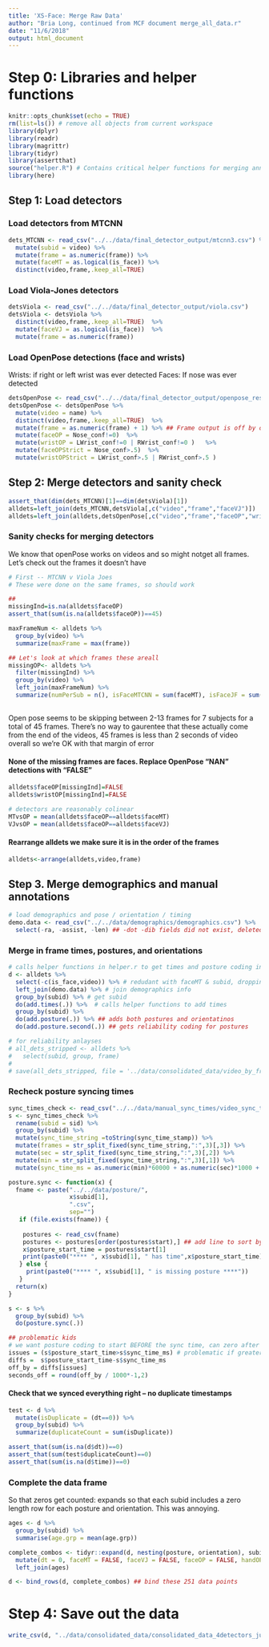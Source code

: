 ```yaml
---
title: 'XS-Face: Merge Raw Data'
author: "Bria Long, continued from MCF document merge_all_data.r"
date: "11/6/2018"
output: html_document
---
```

# Step 0: Libraries and helper functions
```r
knitr::opts_chunk$set(echo = TRUE)
rm(list=ls()) # remove all objects from current workspace
library(dplyr)
library(readr)
library(magrittr)
library(tidyr)
library(assertthat)
source("helper.R") # Contains critical helper functions for merging annotations
library(here)
```

## Step 1: Load detectors
### Load detectors from MTCNN
```r
dets_MTCNN <- read_csv("../../data/final_detector_output/mtcnn3.csv") %>%
  mutate(subid = video) %>%
  mutate(frame = as.numeric(frame)) %>%
  mutate(faceMT = as.logical(is_face)) %>%
  distinct(video,frame,.keep_all=TRUE)   
```

### Load Viola-Jones detectors
```r
detsViola <- read_csv("../../data/final_detector_output/viola.csv") 
detsViola <- detsViola %>%
  distinct(video,frame,.keep_all=TRUE)  %>%
  mutate(faceVJ = as.logical(is_face))  %>%
  mutate(frame = as.numeric(frame)) 
```

### Load OpenPose detections (face and wrists)
Wrists: if right or left wrist was ever detected
Faces: If nose was ever detected

```r
detsOpenPose <- read_csv("../../data/final_detector_output/openpose_results_truncated_2.csv") 
detsOpenPose <- detsOpenPose %>%
  mutate(video = name) %>%
  distinct(video,frame,.keep_all=TRUE)  %>%
  mutate(frame = as.numeric(frame) + 1) %>% ## Frame output is off by one since we extracted from videos vs. frames.
  mutate(faceOP = Nose_conf!=0)  %>%  
  mutate(wristOP = LWrist_conf!=0 | RWrist_conf!=0 )   %>%
  mutate(faceOPStrict = Nose_conf>.5)  %>%  
  mutate(wristOPStrict = LWrist_conf>.5 | RWrist_conf>.5 )   
```

## Step 2:  Merge detectors and sanity check
```r
assert_that(dim(dets_MTCNN)[1]==dim(detsViola)[1]) 
alldets=left_join(dets_MTCNN,detsViola[,c("video","frame","faceVJ")])  ## Join MTCNN + Viola Jones
alldets=left_join(alldets,detsOpenPose[,c("video","frame","faceOP","wristOP", "faceOPStrict", "wristOPStrict")])  ##  ++ OpenPose
```

### Sanity checks for merging detectors
We know that openPose works on videos and so might notget all frames. Let's check out the frames it doesn't have

```r
# First -- MTCNN v Viola Joes
# These were done on the same frames, so should work

## 
missingInd=is.na(alldets$faceOP)
assert_that(sum(is.na(alldets$faceOP))==45)

maxFrameNum <- alldets %>%
  group_by(video) %>%
  summarize(maxFrame = max(frame))

## Let's look at which frames these areall
missingOP<- alldets %>% 
  filter(missingInd) %>%
  group_by(video) %>%
  left_join(maxFrameNum) %>%
  summarize(numPerSub = n(), isFaceMTCNN = sum(faceMT), isFaceJF = sum(faceVJ), missingFrameStart = min(frame), maxFrameNum = maxFrame[1])
  
```

Open pose seems to be skipping between 2-13 frames for 7 subjects for a total of 45 frames. There's no way to gaurentee that these actually come from the end of the videos, 45 frames is less than 2 seconds of video overall so we're OK with that margin of error

#### None of the missing frames are faces. Replace OpenPose "NAN" detections with "FALSE"
```r
alldets$faceOP[missingInd]=FALSE 
alldets$wristOP[missingInd]=FALSE

# detectors are reasonably colinear
MTvsOP = mean(alldets$faceOP==alldets$faceMT)
VJvsOP = mean(alldets$faceOP==alldets$faceVJ)
```

#### Rearrange alldets we make sure it is in the order of the frames
```r
alldets<-arrange(alldets,video,frame) 
```

## Step 3. Merge demographics and manual annotations
```r
# load demographics and pose / orientation / timing
demo.data <- read_csv("../../data/demographics/demographics.csv") %>% 
  select(-ra, -assist, -len) ## -dot -dib fields did not exist, deleted bll
```

### Merge in frame times, postures, and orientations
```r
# calls helper functions in helper.r to get times and posture coding integrated
d <- alldets %>%
  select(-c(is_face,video)) %>% # redudant with faceMT & subid, dropping
  left_join(demo.data) %>% # join demographics info 
  group_by(subid) %>% # get subid
  do(add.times(.)) %>%  # calls helper functions to add times
  group_by(subid) %>%
  do(add.posture(.)) %>% ## adds both postures and orientatinos
  do(add.posture.second(.)) ## gets reliability coding for postures
```

```r
# for reliability anlayses
# all_dets_stripped <- alldets %>%
#   select(subid, group, frame)
# 
# save(all_dets_stripped, file = '../data/consolidated_data/video_by_frame.RData')
```






### Recheck posture syncing times
```r
sync_times_check <- read_csv("../../data/manual_sync_times/video_sync_times.csv") 
s <- sync_times_check %>%
  rename(subid = sid) %>%
  group_by(subid) %>%
  mutate(sync_time_string =toString(sync_time_stamp)) %>%
  mutate(frames = str_split_fixed(sync_time_string,":",3)[,3]) %>%
  mutate(sec = str_split_fixed(sync_time_string,":",3)[,2]) %>%
  mutate(min = str_split_fixed(sync_time_string,":",3)[,1]) %>%
  mutate(sync_time_ms = as.numeric(min)*60000 + as.numeric(sec)*1000 + as.numeric(frames)*33.33)

posture.sync <- function(x) {
  fname <- paste("../../data/posture/",
                 x$subid[1],
                 ".csv",
                 sep="")
   if (file.exists(fname)) {
    
    postures <- read_csv(fname)
    postures <- postures[order(postures$start),] ## add line to sort by time in case weird coding order -- the case for some kids
    x$posture_start_time = postures$start[1]
    print(paste0("**** ", x$subid[1], " has time",x$posture_start_time))
   } else {
     print(paste0("**** ", x$subid[1], " is missing posture ****"))
   }
  return(x)
}

s <- s %>%
  group_by(subid) %>%
  do(posture.sync(.))

## problematic kids
# we want posture coding to start BEFORE the sync time, can zero after
issues = (s$posture_start_time>s$sync_time_ms) # problematic if greater
diffs =  s$posture_start_time-s$sync_time_ms
off_by = diffs[issues]
seconds_off = round(off_by / 1000*-1,2)
```

#### Check that we synced everything right -- no duplicate timestamps
```r
test <- d %>%
  mutate(isDuplicate = (dt==0)) %>%
  group_by(subid) %>%
  summarize(duplicateCount = sum(isDuplicate))

assert_that(sum(is.na(d$dt))==0)
assert_that(sum(test$duplicateCount)==0)
assert_that(sum(is.na(d$time))==0)
```


### Complete the data frame 
So that zeros get counted: expands so that each subid includes a zero length row for each posture and orientation.
This was annoying.
```r
ages <- d %>%
  group_by(subid) %>%
  summarise(age.grp = mean(age.grp)) 

complete_combos <- tidyr::expand(d, nesting(posture, orientation), subid) %>% 
  mutate(dt = 0, faceMT = FALSE, faceVJ = FALSE, faceOP = FALSE, handOP = FALSE, wristOP = FALSE) %>%
  left_join(ages)

d <- bind_rows(d, complete_combos) ## bind these 251 data points
```

# Step 4: Save out the data
```r
write_csv(d, "../data/consolidated_data/consolidated_data_4detectors_july2020.csv") #
```
